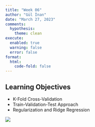 ```yaml
---
title: "Week 06"
author: "Gül İnan"
date: "March 27, 2023"
comments:
  hypothesis: 
    theme: clean
execute: 
  enabled: true
  warning: false
  error: false
format: 
  html:
    code-fold: false
---
```


## Learning Objectives

-   K-Fold Cross-Validation
-   Train-Validation-Test Approach
-   Regularization and Ridge Regression

![](/images/ridge.png)
